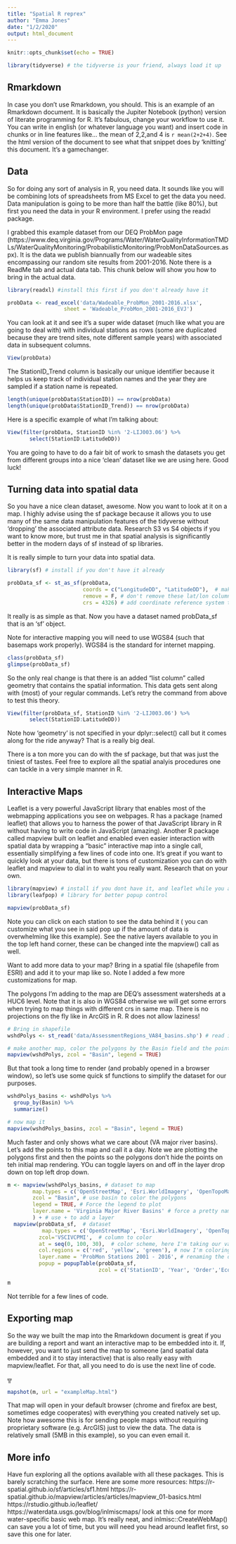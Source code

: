 ```yaml
---
title: "Spatial R reprex"
author: "Emma Jones"
date: "1/2/2020"
output: html_document
---
```


```r
knitr::opts_chunk$set(echo = TRUE)

library(tidyverse) # the tidyverse is your friend, always load it up
```

## Rmarkdown

In case you don't use Rmarkdown, you should. This is an example of an Rmarkdown document. It is basically the Jupiter Notebook (python) version of literate programming for R. It's fabulous, change your workflow to use it. You can write in english (or whatever language you want) and insert code in chunks or in line features like... the mean of 2,2,and 4 is `r mean(2+2+4)`. See the html version of the document to see what that snippet does by 'knitting' this document. It's a gamechanger.

## Data

So for doing any sort of analysis in R, you need data. It sounds like you will be combining lots of spreadsheets from MS Excel to get the data you need. Data manipulation is going to be more than half the battle (like 80%), but first you need the data in your R environment. I prefer using the readxl package.

I grabbed this example dataset from our DEQ ProbMon page (https://www.deq.virginia.gov/Programs/Water/WaterQualityInformationTMDLs/WaterQualityMonitoring/ProbabilisticMonitoring/ProbMonDataSources.aspx). It is the data we publish biannually from our wadeable sites encompassing our random site results from 2001-2016. Note there is a ReadMe tab and actual data tab. This chunk below will show you how to bring in the actual data.

```r
library(readxl) #install this first if you don't already have it

probData <- read_excel('data/Wadeable_ProbMon_2001-2016.xlsx', 
                  sheet = 'Wadeable_ProbMon_2001-2016_EVJ')
```

You can look at it and see it's a super wide dataset (much like what you are going to deal with) with individual stations as rows (some are duplicated because they are trend sites, note different sample years) with associated data in subsequent columns.

```r
View(probData)
```

The StationID_Trend column is basically our unique identifier because it helps us keep track of individual station names and the year they are sampled if a station name is repeated.

```r
length(unique(probData$StationID)) == nrow(probData)
length(unique(probData$StationID_Trend)) == nrow(probData)
```

Here is a specific example of what I'm talking about:

```r
View(filter(probData, StationID %in% '2-LIJ003.06') %>%
       select(StationID:LatitudeDD))
```

You are going to have to do a fair bit of work to smash the datasets you get from different groups into a nice 'clean' dataset like we are using here. Good luck!

## Turning data into spatial data

So you have a nice clean dataset, awesome. Now you want to look at it on a map. I highly advise using the sf package because it allows you to use many of the same data manipulation features of the tidyverse without 'dropping' the associated attribute data. Research S3 vs S4 objects if you want to know more, but trust me in that spatial analysis is significantly better in the modern days of sf instead of sp libraries.

It is really simple to turn your data into spatial data.

```r
library(sf) # install if you don't have it already

probData_sf <- st_as_sf(probData,
                        coords = c("LongitudeDD", "LatitudeDD"),  # make spatial layer using these columns
                        remove = F, # don't remove these lat/lon columns from the dataset (may want to use them later)
                        crs = 4326) # add coordinate reference system that applies to your input spatial data, for our example we need to use geographic but you can use a projected EPSG or even input the long hand coordinate reference system from e.g. ArcGIS
```

It really is as simple as that. Now you have a dataset named probData_sf that is an 'sf' object.

Note for interactive mapping you will need to use WGS84 (such that basemaps work properly). WGS84 is the standard for internet mapping.

```r
class(probData_sf)
glimpse(probData_sf)
```
So the only real change is that there is an added "list column" called geometry that contains the spatial information. This data gets sent along with (most) of your regular commands. Let's retry the command from above to test this theory.

```r
View(filter(probData_sf, StationID %in% '2-LIJ003.06') %>%
       select(StationID:LatitudeDD))
```

Note how 'geometry' is not specified in your dplyr::select() call but it comes along for the ride anyway? That is a really big deal.

There is a ton more you can do with the sf package, but that was just the tiniest of tastes. Feel free to explore all the spatial analyis procedures one can tackle in a very simple manner in R.


## Interactive Maps

Leaflet is a very powerful JavaScript library that enables most of the webmapping applications you see on webpages. R has a package (named leaflet) that allows you to harness the power of that JavaScript library in R without having to write code in JavaScript (amazing). Another R package called mapview built on leaflet and enabled even easier interaction with spatial data by wrapping a "basic" interactive map into a single call, essentially simplifying a few lines of code into one. It's great if you want to quickly look at your data, but there is tons of customization you can do with leaflet and mapview to dial in to waht you really want. Research that on your own.

```r
library(mapview) # install if you dont have it, and leaflet while you are at it
library(leafpop) # library for better popup control

mapview(probData_sf)
```

Note you can click on each station to see the data behind it ( you can customize what you see in said pop up if the amount of data is overwhelming like this example). See the native layers available to you in the top left hand corner, these can be changed inte the mapview() call as well.

Want to add more data to your map? Bring in a spatial file (shapefile from ESRI) and add it to your map like so. Note I added a few more customizations for map.

The polygons I'm adding to the map are DEQ's assessment watersheds at a HUC6 level.  Note that it is also in WGS84 otherwise we will get some errors when trying to map things with different crs in same map. There is no projections on the fly like in ArcGIS in R. R does not allow laziness! 

```r
# Bring in shapefile
wshdPolys <- st_read('data/AssessmentRegions_VA84_basins.shp') # read in shapefile with sf package

# make another map, color the polygons by the Basin field and the points by their VSCI score
mapview(wshdPolys, zcol = "Basin", legend = TRUE)
```

But that took a long time to render (and probably opened in a browser window), so let's use some quick sf functions to simplify the dataset for our purposes.

```r
wshdPolys_basins <- wshdPolys %>%
  group_by(Basin) %>%
  summarize()

# now map it
mapview(wshdPolys_basins, zcol = "Basin", legend = TRUE)
```

Much faster and only shows what we care about (VA major river basins). Let's add the points to this map and call it a day. Note we are plotting the polygons first and then the points so the polygons don't hide the points on teh initial map rendering. YOu can toggle layers on and off in the layer drop down on top left drop down.

```r
m <- mapview(wshdPolys_basins, # dataset to map 
        map.types = c('OpenStreetMap', 'Esri.WorldImagery', 'OpenTopoMap'), # basemaps to use, note there are fewer than previous map because I don't like some of their default basemaps
        zcol = "Basin", # use basin to color the polygons
        legend = TRUE, # Force the legend to plot
        layer.name = 'Virginia Major River Basins' # force a pretty name for layer in case you named the object a dumb name
        ) + # use + to add a layer
  mapview(probData_sf,  # dataset
           map.types = c('OpenStreetMap', 'Esri.WorldImagery', 'OpenTopoMap'), # basemaps to use, repeated here but it's really easy to set up some baseline mapview plotting rules using the mapviewOptions() function and not have to repeat this line of code. Included here for example purposes.
          zcol='VSCIVCPMI',  # column to color
          at = seq(0, 100, 30),  # color scheme, here I'm taking our variable that's 0-100 and breaking it into 3 categories to make the map prettier
          col.regions = c('red', 'yellow', 'green'), # now I'm coloring those zones the colors I want instead of mapview default colors
          layer.name = 'ProbMon Stations 2001 - 2016', # renaming the dataset on the map to make it pretty
          popup = popupTable(probData_sf,
                             zcol = c('StationID', 'Year', 'Order','EcoRegion','VSCIVCPMI'))) # and customizing the popup

m
```


Not terrible for a few lines of code. 

## Exporting map

So the way we built the map into the Rmarkdown document is great if you are building a report and want an interactive map to be embedded into it. If, however, you want to just send the map to someone (and spatial data embedded and it to stay interactive) that is also really easy with mapview/leaflet. For that, all you need to do is use the next line of code.

╦
```r
mapshot(m, url = "exampleMap.html")
```

That map will open in your default browser (chrome and firefox are best, sometimes edge cooperates) with everything you created natively set up. Note how awesome this is for sending people maps without requiring proprietary software (e.g. ArcGIS) just to view the data. The data is relatively small (5MB in this example), so you can even email it.


## More info

Have fun exploring all the options available with all these packages. This is barely scratching the surface. Here are some more resources:
https://r-spatial.github.io/sf/articles/sf1.html
https://r-spatial.github.io/mapview/articles/articles/mapview_01-basics.html
https://rstudio.github.io/leaflet/
https://waterdata.usgs.gov/blog/inlmiscmaps/ look at this one for more water-specific basic web map. It's really neat, and inlmisc::CreateWebMap() can save you a lot of time, but you will need you head around leaflet first, so save this one for later.

